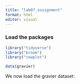```yaml
---
title: "lab07_assignment"
format: html
editor: visual
---
```


### Load the packages 

```r
library("tidyverse")
library("broom")
library("cowplot")
```

```r
data(gravier)
```

We now load the gravier dataset:
